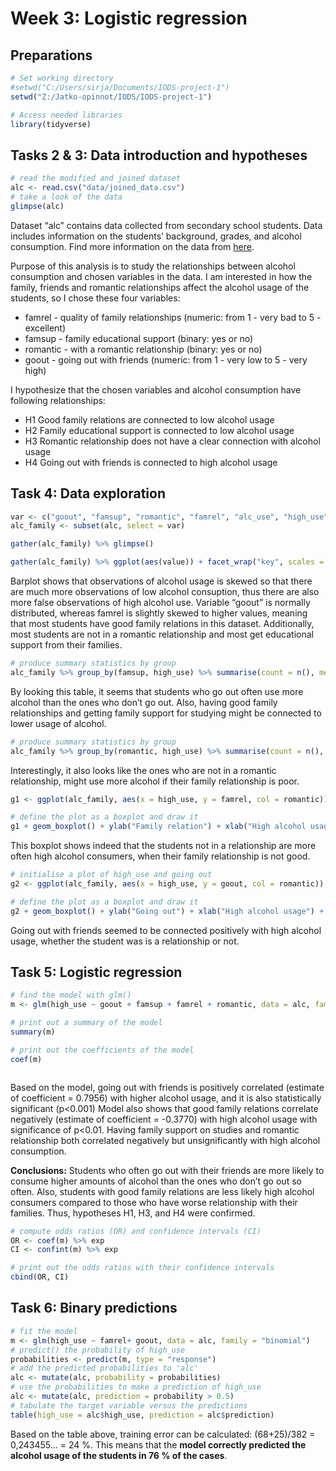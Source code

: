 # Week 3: Logistic regression

## Preparations

```r
# Set working directory
#setwd("C:/Users/sirja/Documents/IODS-project-1")
setwd("Z:/Jatko-opinnot/IODS/IODS-project-1")

# Access needed libraries
library(tidyverse)

```


## Tasks 2 & 3: Data introduction and hypotheses

```r
# read the modified and joined dataset
alc <- read.csv("data/joined_data.csv")
# take a look of the data
glimpse(alc)

```

Dataset "alc" contains data collected from secondary school students. Data includes information on the students' background, grades, and alcohol consumption.
Find more information on the data from [here](https://archive.ics.uci.edu/ml/datasets/Student+Performance).

Purpose of this analysis is to study the relationships between alcohol consumption and chosen variables in the data. I am interested in how the family, friends and romantic relationships affect the alcohol usage of the students, so I chose these four variables:

* famrel - quality of family relationships (numeric: from 1 - very bad to 5 - excellent)
* famsup - family educational support (binary: yes or no)
* romantic - with a romantic relationship (binary: yes or no)
* goout - going out with friends (numeric: from 1 - very low to 5 - very high)

I hypothesize that the chosen variables and alcohol consumption have following relationships:

* H1 Good family relations are connected to low alcohol usage
* H2 Family educational support is connected to low alcohol usage
* H3 Romantic relationship does not have a clear connection with alcohol usage
* H4 Going out with friends is connected to high alcohol usage


## Task 4: Data exploration
```r
var <- c("goout", "famsup", "romantic", "famrel", "alc_use", "high_use")
alc_family <- subset(alc, select = var)

gather(alc_family) %>% glimpse()

gather(alc_family) %>% ggplot(aes(value)) + facet_wrap("key", scales = "free") + geom_bar()

```

Barplot shows that observations of alcohol usage is skewed so that there are much more observations of low alcohol consuption, thus there are also more false observations of high alcohol use. Variable "goout" is normally distributed, whereas famrel is slightly skewed to higher values, meaning that most students have good family relations in this dataset. Additionally, most students are not in a romantic relationship and most get educational support from their families.


```r
# produce summary statistics by group
alc_family %>% group_by(famsup, high_use) %>% summarise(count = n(), mean_goout = mean(goout), mean_famrel = mean(famrel), mean_alcuse = mean(alc_use))

```

By looking this table, it seems that students who go out often use more alcohol than the ones who don't go out. Also, having good family relationships and getting family support for studying might be connected to lower usage of alcohol.  

```r
# produce summary statistics by group
alc_family %>% group_by(romantic, high_use) %>% summarise(count = n(), mean_goout = mean(goout), mean_famrel = mean(famrel), mean_alcuse = mean(alc_use))

```

Interestingly, it also looks like the ones who are not in a romantic relationship, might use more alcohol if their family relationship is poor.

```r
g1 <- ggplot(alc_family, aes(x = high_use, y = famrel, col = romantic))

# define the plot as a boxplot and draw it
g1 + geom_boxplot() + ylab("Family relation") + xlab("High alcohol usage")
```

This boxplot shows indeed that the students not in a relationship are more often high alcohol consumers, when their family relationship is not good. 

```r
# initialise a plot of high_use and going out
g2 <- ggplot(alc_family, aes(x = high_use, y = goout, col = romantic))

# define the plot as a boxplot and draw it
g2 + geom_boxplot() + ylab("Going out") + xlab("High alcohol usage") + ggtitle("Going out by alcohol use and relationship status")

```

Going out with friends seemed to be connected positively with high alcohol usage, whether the student was is a relationship or not. 


## Task 5: Logistic regression
```r
# find the model with glm()
m <- glm(high_use ~ goout + famsup + famrel + romantic, data = alc, family = "binomial")

# print out a summary of the model
summary(m)

# print out the coefficients of the model
coef(m)



```

Based on the model, going out with friends is positively correlated (estimate of coefficient = 0.7956) with higher alcohol usage, and it is also statistically significant (p<0.001)
Model also shows that good family relations correlate negatively (estimate of coefficient = -0.3770) with high alcohol usage with significance of p<0.01.
Having family support on studies and romantic relationship both correlated negatively but unsignificantly with high alcohol consumption.

**Conclusions:** Students who often go out with their friends are more likely to consume higher amounts of alcohol than the ones who don't go out so often. Also, students with good family relations are less likely high alcohol consumers compared to those who have worse relationship with their families.
Thus, hypotheses H1, H3, and H4 were confirmed.

```r
# compute odds ratios (OR) and confidence intervals (CI)
OR <- coef(m) %>% exp
CI <- confint(m) %>% exp

# print out the odds ratios with their confidence intervals
cbind(OR, CI)

```


## Task 6: Binary predictions

```r
# fit the model
m <- glm(high_use ~ famrel+ goout, data = alc, family = "binomial")
# predict() the probability of high_use
probabilities <- predict(m, type = "response")
# add the predicted probabilities to 'alc'
alc <- mutate(alc, probability = probabilities)
# use the probabilities to make a prediction of high_use
alc <- mutate(alc, prediction = probability > 0.5)
# tabulate the target variable versus the predictions
table(high_use = alc$high_use, prediction = alc$prediction)


```

Based on the table above, training error can be calculated: 
(68+25)/382 = 0,243455... = 24 %.
This means that the **model correctly predicted the alcohol usage of the students in 76 % of the cases**. 
